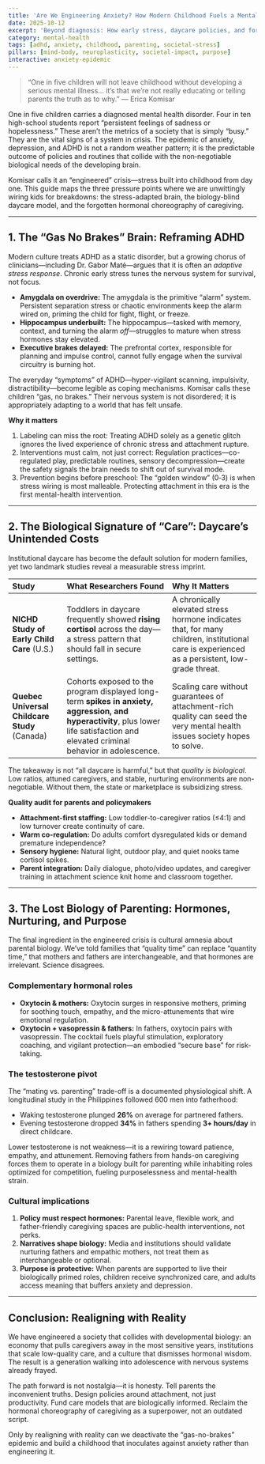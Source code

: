 ```yaml
---
title: 'Are We Engineering Anxiety? How Modern Childhood Fuels a Mental Health Crisis'
date: 2025-10-12
excerpt: 'Beyond diagnosis: How early stress, daycare policies, and forgotten biology are creating a generation struggling with anxiety, ADHD, and purpose.'
category: mental-health
tags: [adhd, anxiety, childhood, parenting, societal-stress]
pillars: [mind-body, neuroplasticity, societal-impact, purpose]
interactive: anxiety-epidemic
---
```


> “One in five children will not leave childhood without developing a serious mental illness... it’s that we’re not really educating or telling parents the truth as to why.” — Erica Komisar

One in five children carries a diagnosed mental health disorder. Four in ten high-school students report “persistent feelings of sadness or hopelessness.” These aren’t the metrics of a society that is simply “busy.” They are the vital signs of a system in crisis. The epidemic of anxiety, depression, and ADHD is not a random weather pattern; it is the predictable outcome of policies and routines that collide with the non‑negotiable biological needs of the developing brain.

Komisar calls it an “engineered” crisis—stress built into childhood from day one. This guide maps the three pressure points where we are unwittingly wiring kids for breakdowns: the stress-adapted brain, the biology-blind daycare model, and the forgotten hormonal choreography of caregiving.

---

## 1. The “Gas No Brakes” Brain: Reframing ADHD

Modern culture treats ADHD as a static disorder, but a growing chorus of clinicians—including Dr. Gabor Maté—argues that it is often an *adaptive stress response*. Chronic early stress tunes the nervous system for survival, not focus.

- **Amygdala on overdrive:** The amygdala is the primitive “alarm” system. Persistent separation stress or chaotic environments keep the alarm wired on, priming the child for fight, flight, or freeze.
- **Hippocampus underbuilt:** The hippocampus—tasked with memory, context, and turning the alarm *off*—struggles to mature when stress hormones stay elevated.
- **Executive brakes delayed:** The prefrontal cortex, responsible for planning and impulse control, cannot fully engage when the survival circuitry is burning hot.

The everyday “symptoms” of ADHD—hyper-vigilant scanning, impulsivity, distractibility—become legible as coping mechanisms. Komisar calls these children “gas, no brakes.” Their nervous system is not disordered; it is appropriately adapting to a world that has felt unsafe.

**Why it matters**

1. Labeling can miss the root: Treating ADHD solely as a genetic glitch ignores the lived experience of chronic stress and attachment rupture.
2. Interventions must calm, not just correct: Regulation practices—co-regulated play, predictable routines, sensory decompression—create the safety signals the brain needs to shift out of survival mode.
3. Prevention begins before preschool: The “golden window” (0‑3) is when stress wiring is most malleable. Protecting attachment in this era is the first mental-health intervention.

---

## 2. The Biological Signature of “Care”: Daycare’s Unintended Costs

Institutional daycare has become the default solution for modern families, yet two landmark studies reveal a measurable stress imprint.

| Study | What Researchers Found | Why It Matters |
| :--- | :--- | :--- |
| **NICHD Study of Early Child Care** (U.S.) | Toddlers in daycare frequently showed **rising cortisol** across the day—a stress pattern that should fall in secure settings. | A chronically elevated stress hormone indicates that, for many children, institutional care is experienced as a persistent, low-grade threat. |
| **Quebec Universal Childcare Study** (Canada) | Cohorts exposed to the program displayed long-term **spikes in anxiety, aggression, and hyperactivity**, plus lower life satisfaction and elevated criminal behavior in adolescence. | Scaling care without guarantees of attachment-rich quality can seed the very mental health issues society hopes to solve. |

The takeaway is not “all daycare is harmful,” but that *quality is biological*. Low ratios, attuned caregivers, and stable, nurturing environments are non-negotiable. Without them, the state or marketplace is subsidizing stress.

**Quality audit for parents and policymakers**

- **Attachment-first staffing:** Low toddler-to-caregiver ratios (≤4:1) and low turnover create continuity of care.
- **Warm co-regulation:** Do adults comfort dysregulated kids or demand premature independence?
- **Sensory hygiene:** Natural light, outdoor play, and quiet nooks tame cortisol spikes.
- **Parent integration:** Daily dialogue, photo/video updates, and caregiver training in attachment science knit home and classroom together.

---

## 3. The Lost Biology of Parenting: Hormones, Nurturing, and Purpose

The final ingredient in the engineered crisis is cultural amnesia about parental biology. We’ve told families that “quality time” can replace “quantity time,” that mothers and fathers are interchangeable, and that hormones are irrelevant. Science disagrees.

### Complementary hormonal roles

- **Oxytocin & mothers:** Oxytocin surges in responsive mothers, priming for soothing touch, empathy, and the micro-attunements that wire emotional regulation.
- **Oxytocin + vasopressin & fathers:** In fathers, oxytocin pairs with vasopressin. The cocktail fuels playful stimulation, exploratory coaching, and vigilant protection—an embodied “secure base” for risk-taking.

### The testosterone pivot

The “mating vs. parenting” trade-off is a documented physiological shift. A longitudinal study in the Philippines followed 600 men into fatherhood:

- Waking testosterone plunged **26%** on average for partnered fathers.
- Evening testosterone dropped **34%** in fathers spending **3+ hours/day** in direct childcare.

Lower testosterone is not weakness—it is a rewiring toward patience, empathy, and attunement. Removing fathers from hands-on caregiving forces them to operate in a biology built for parenting while inhabiting roles optimized for competition, fueling purposelessness and mental-health strain.

### Cultural implications

1. **Policy must respect hormones:** Parental leave, flexible work, and father-friendly caregiving spaces are public-health interventions, not perks.
2. **Narratives shape biology:** Media and institutions should validate nurturing fathers and empathic mothers, not treat them as interchangeable or optional.
3. **Purpose is protective:** When parents are supported to live their biologically primed roles, children receive synchronized care, and adults access meaning that buffers anxiety and depression.

---

## Conclusion: Realigning with Reality

We have engineered a society that collides with developmental biology: an economy that pulls caregivers away in the most sensitive years, institutions that scale low-quality care, and a culture that dismisses hormonal wisdom. The result is a generation walking into adolescence with nervous systems already frayed.

The path forward is not nostalgia—it is honesty. Tell parents the inconvenient truths. Design policies around attachment, not just productivity. Fund care models that are biologically informed. Reclaim the hormonal choreography of caregiving as a superpower, not an outdated script.

Only by realigning with reality can we deactivate the “gas-no-brakes” epidemic and build a childhood that inoculates against anxiety rather than engineering it.
